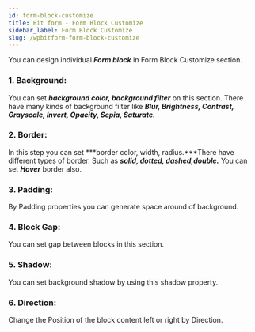 ```yaml
---
id: form-block-customize
title: Bit form - Form Block Customize
sidebar_label: Form Block Customize
slug: /wpbitform-form-block-customize
---
```


You can design individual ***Form block*** in Form Block Customize section. 

### 1. Background:

You can set ***background color, background filter*** on this section. There have many kinds of background filter like ***Blur, Brightness, Contrast, Grayscale, Invert, Opacity, Sepia, Saturate.***

### 2. Border:

In this step you can set  ***border color, width, radius.***There have different types of border. Such as ***solid, dotted, dashed,double.*** You can set ***Hover*** border also.

### 3. Padding:

By Padding properties you can generate space around of background.

### 4. Block Gap:

You can set gap between blocks in this section.

### 5. Shadow:

You can set background shadow by  using this shadow property.

### 6. Direction:

Change the Position of the block content left or right by Direction.


<Feedback/>